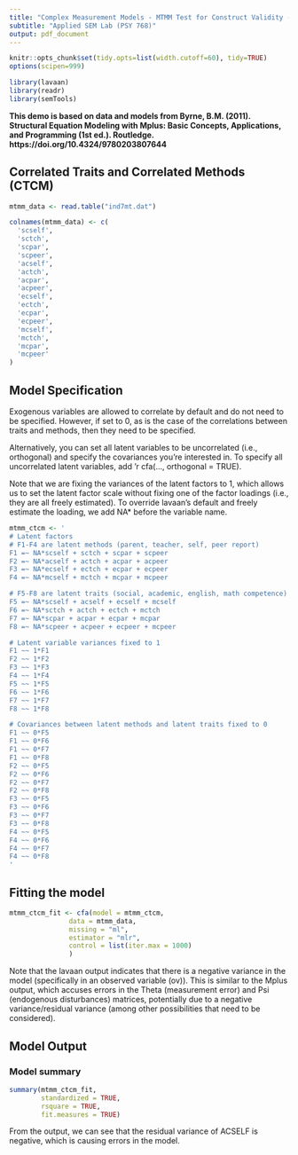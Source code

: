 ```yaml
---
title: "Complex Measurement Models - MTMM Test for Construct Validity - CTCM"
subtitle: "Applied SEM Lab (PSY 768)" 
output: pdf_document
---
```


```r
knitr::opts_chunk$set(tidy.opts=list(width.cutoff=60), tidy=TRUE)
options(scipen=999)
```

```r
library(lavaan)
library(readr)
library(semTools)
```
**This demo is based on data and models from Byrne, B.M. (2011). Structural Equation Modeling with Mplus: Basic Concepts, Applications, and Programming (1st ed.). Routledge. https://doi.org/10.4324/9780203807644**

## Correlated Traits and Correlated Methods (CTCM)

```r
mtmm_data <- read.table("ind7mt.dat")
```

```r
colnames(mtmm_data) <- c(
  'scself',
  'sctch',
  'scpar',
  'scpeer',
  'acself',
  'actch',
  'acpar',
  'acpeer',
  'ecself',
  'ectch',
  'ecpar',
  'ecpeer',
  'mcself',
  'mctch',
  'mcpar',
  'mcpeer'
)
```

## Model Specification

Exogenous variables are allowed to correlate by default and do not need to be specified. However, if set to 0, as is the case of the correlations between traits and methods, then they need to be specified. 

Alternatively, you can set all latent variables to be uncorrelated (i.e., orthogonal) and specify the covariances you're interested in. To specify all uncorrelated latent variables, add 'r cfa(..., orthogonal = TRUE).

Note that we are fixing the variances of the latent factors to 1, which allows us to set the latent factor scale without fixing one of the factor loadings (i.e., they are all freely estimated). To override lavaan's default and freely estimate the loading, we add NA* before the variable name.

```r
mtmm_ctcm <- '
# Latent factors
# F1-F4 are latent methods (parent, teacher, self, peer report)
F1 =~ NA*scself + sctch + scpar + scpeer
F2 =~ NA*acself + actch + acpar + acpeer
F3 =~ NA*ecself + ectch + ecpar + ecpeer
F4 =~ NA*mcself + mctch + mcpar + mcpeer

# F5-F8 are latent traits (social, academic, english, math competence)
F5 =~ NA*scself + acself + ecself + mcself
F6 =~ NA*sctch + actch + ectch + mctch 
F7 =~ NA*scpar + acpar + ecpar + mcpar
F8 =~ NA*scpeer + acpeer + ecpeer + mcpeer

# Latent variable variances fixed to 1
F1 ~~ 1*F1
F2 ~~ 1*F2
F3 ~~ 1*F3
F4 ~~ 1*F4
F5 ~~ 1*F5
F6 ~~ 1*F6
F7 ~~ 1*F7
F8 ~~ 1*F8

# Covariances between latent methods and latent traits fixed to 0
F1 ~~ 0*F5
F1 ~~ 0*F6
F1 ~~ 0*F7
F1 ~~ 0*F8
F2 ~~ 0*F5
F2 ~~ 0*F6
F2 ~~ 0*F7
F2 ~~ 0*F8
F3 ~~ 0*F5
F3 ~~ 0*F6
F3 ~~ 0*F7
F3 ~~ 0*F8
F4 ~~ 0*F5
F4 ~~ 0*F6
F4 ~~ 0*F7
F4 ~~ 0*F8
'
```

## Fitting the model

```r

mtmm_ctcm_fit <- cfa(model = mtmm_ctcm,
               data = mtmm_data,
               missing = "ml",
               estimator = "mlr",
               control = list(iter.max = 1000)
               )

```

Note that the lavaan output indicates that there is a negative variance in the model (specifically in an observed variable (ov)). This is similar to the Mplus output, which accuses errors in the Theta (measurement error) and Psi (endogenous disturbances) matrices, potentially due to a negative variance/residual variance (among other possibilities that need to be considered).

## Model Output 

### Model summary

```r
summary(mtmm_ctcm_fit, 
        standardized = TRUE, 
        rsquare = TRUE,
        fit.measures = TRUE)
```

From the output, we can see that the residual variance of ACSELF is negative, which is causing errors in the model.
